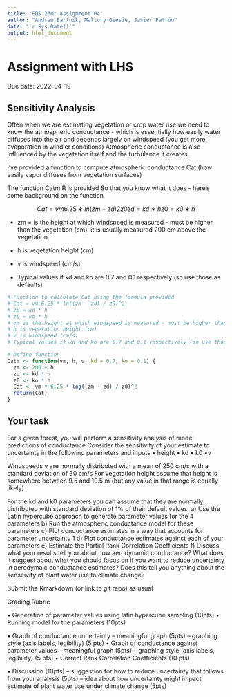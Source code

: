 ```yaml
---
title: "EDS 230: Assignment 04"
author: "Andrew Bartnik, Mallory Giesie, Javier Patrón"
date: "`r Sys.Date()`"
output: html_document
---
```


# Assignment with LHS

Due date: 2022-04-19

## Sensitivity Analysis

Often when we are estimating vegetation or crop water use we need to know the atmospheric conductance - which is essentially how easily water diffuses into the air and depends largely on windspeed (you get more evaporation in windier conditions) Atmospheric conductance is also influenced by the vegetation itself and the turbulence it creates.

I've provided a function to compute atmospheric conductance Cat (how easily vapor diffuses from vegetation surfaces)

The function Catm.R is provided So that you know what it does - here's some background on the function

$$ Cat = vm 6.25∗ln(zm−zd )2 z0 zd = kd ∗ h z0 = k0 ∗ h $$

-   zm = is the height at which windspeed is measured - must be higher than the vegetation (cm), it is usually measured 200 cm above the vegetation

-   h is vegetation height (cm)

-   v is windspeed (cm/s)

-   Typical values if kd and ko are 0.7 and 0.1 respectively (so use those as defaults)

```r
# Function to calculate Cat using the formula provided
# Cat = vm 6.25 * ln((zm - zd) / z0)^2
# zd = kd * h
# z0 = ko * h
# zm is the height at which windspeed is measured - must be higher than the vegetation (cm), it is usually measured 200 cm above the vegetation
# h is vegetation height (cm)
# v is windspeed (cm/s)
# Typical values if kd and ko are 0.7 and 0.1 respectively (so use those as defaults)

# Define function
Catm <- function(vm, h, v, kd = 0.7, ko = 0.1) {
  zm <- 200 + h
  zd <- kd * h
  z0 <- ko * h
  Cat <- vm * 6.25 * log((zm - zd) / z0)^2
  return(Cat)
}

```

## Your task

For a given forest, you will perform a sensitivity analysis of model predictions of conductance Consider the sensitivity of your estimate to uncertainty in the following parameters and inputs • height • kd • k0 •v

Windspeeds v are normally distributed with a mean of 250 cm/s with a standard deviation of 30 cm/s For vegetation height assume that height is somewhere between 9.5 and 10.5 m (but any value in that range is equally likely).

For the kd and k0 parameters you can assume that they are normally distributed with standard deviation of 1% of their default values. a) Use the Latin hypercube approach to generate parameter values for the 4 parameters b) Run the atmospheric conductance model for these parameters c) Plot conductance estimates in a way that accounts for parameter uncertainty 1 d) Plot conductance estimates against each of your parameters e) Estimate the Partial Rank Correlation Coefficients f) Discuss what your results tell you about how aerodynamic conductance? What does it suggest about what you should focus on if you want to reduce uncertainty in aerodymaic conductance estimates? Does this tell you anything about the sensitivity of plant water use to climate change?

Submit the Rmarkdown (or link to git repo) as usual

Grading Rubric

• Generation of parameter values using latin hypercube sampling (10pts) • Running model for the parameters (10pts)

• Graph of conductance uncertainty -- meaningful graph (5pts) -- graphing style (axis labels, legibility) (5 pts) • Graph of conductance against parameter values -- meaningful graph (5pts) -- graphing style (axis labels, legibility) (5 pts) • Correct Rank Correlation Coefficients (10 pts)

• Discussion (10pts) -- suggestion for how to reduce uncertainty that follows from your analysis (5pts) -- idea about how uncertainty might impact estimate of plant water use under climate change (5pts)
